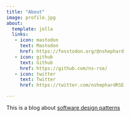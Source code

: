 ```yaml
---
title: "About"
image: profile.jpg
about:
  template: jolla
  links:
   - icon: mastodon
     text: Mastodon
     href: https://fosstodon.org/@nshephard
   - icon: github
     text: Github
     href: https://github.com/ns-rse/
   - icon: twitter
     text: Twitter
     href: https://twitter.com/nshephardRSE

---
```


This is a blog about [software design patterns](https://en.wikipedia.org/wiki/Software_design_Patterns)
